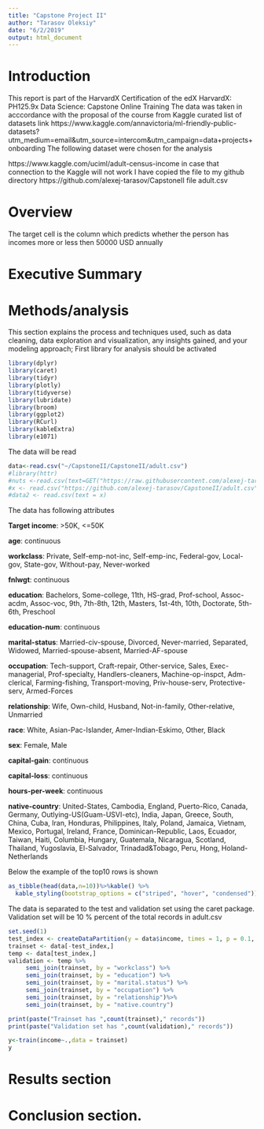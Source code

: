 ```yaml
---
title: "Capstone Project II"
author: "Tarasov Oleksiy"
date: "6/2/2019"
output: html_document
---
```


# Introduction
This report is part of the HarvardX Certification of the edX HarvardX: PH125.9x Data Science: Capstone Online Training
The data was taken in acccordance with the proposal of the course from Kaggle curated list of datasets
link https://www.kaggle.com/annavictoria/ml-friendly-public-datasets?utm_medium=email&utm_source=intercom&utm_campaign=data+projects+onboarding
The following dataset were chosen for the analysis

[<Adult Census Income>](https://www.kaggle.com/uciml/adult-census-income) https://www.kaggle.com/uciml/adult-census-income
in case that connection to the Kaggle will not work  I have copied the file to my github directory 
https://github.com/alexej-tarasov/CapstoneII file adult.csv

# Overview
The target cell is the column which predicts whether the person has incomes more or less then 50000 USD annually


# Executive Summary


# Methods/analysis 
This section  explains the process and techniques used, such as data cleaning, data exploration and visualization, any insights gained, and your modeling approach;
First library for analysis should be activated
```r
library(dplyr)
library(caret)
library(tidyr)
library(plotly)
library(tidyverse)
library(lubridate)
library(broom)
library(ggplot2)
library(RCurl)
library(kableExtra)
library(e1071)
```

The data will be read 
```r
data<-read.csv("~/CapstoneII/CapstoneII/adult.csv")
#library(httr)
#nuts <-read.csv(text=GET("https://raw.githubusercontent.com/alexej-tarasov/CapstoneII/adult.csv"), header=T)
#x <- read.csv("https://github.com/alexej-tarasov/CapstoneII/adult.csv")
#data2 <- read.csv(text = x)
```
The data has following attributes

**Target income**: >50K, <=50K

**age**: continuous

**workclass**: Private, Self-emp-not-inc, Self-emp-inc, Federal-gov, Local-gov, State-gov, Without-pay, Never-worked

**fnlwgt**: continuous

**education**: Bachelors, Some-college, 11th, HS-grad, Prof-school, Assoc-acdm, Assoc-voc, 9th, 7th-8th, 12th, Masters, 1st-4th, 10th, Doctorate, 5th-6th, Preschool

**education-num**: continuous

**marital-status**: Married-civ-spouse, Divorced, Never-married, Separated, Widowed, Married-spouse-absent, Married-AF-spouse

**occupation**: Tech-support, Craft-repair, Other-service, Sales, Exec-managerial, Prof-specialty, Handlers-cleaners, Machine-op-inspct, Adm-clerical, Farming-fishing, Transport-moving, Priv-house-serv, Protective-serv, Armed-Forces

**relationship**: Wife, Own-child, Husband, Not-in-family, Other-relative, Unmarried

**race**: White, Asian-Pac-Islander, Amer-Indian-Eskimo, Other, Black

**sex**: Female, Male

**capital-gain**: continuous

**capital-loss**: continuous

**hours-per-week**: continuous

**native-country**: United-States, Cambodia, England, Puerto-Rico, Canada, Germany, Outlying-US(Guam-USVI-etc), India, Japan, Greece, South, China, Cuba, Iran, Honduras, Philippines, Italy, Poland, Jamaica, Vietnam, Mexico, Portugal, Ireland, France, Dominican-Republic, Laos, Ecuador, Taiwan, Haiti, Columbia, Hungary, Guatemala, Nicaragua, Scotland, Thailand, Yugoslavia, El-Salvador, Trinadad&Tobago, Peru, Hong, Holand-Netherlands


Below the example of the top10 rows is shown
```r
as_tibble(head(data,n=10))%>%kable() %>%
  kable_styling(bootstrap_options = c("striped", "hover", "condensed"))
```


The data is separated to the test and validation set using the caret package.
Validation set will be 10 % percent of the total records in adult.csv
```r
set.seed(1)
test_index <- createDataPartition(y = data$income, times = 1, p = 0.1, list = FALSE)
trainset <- data[-test_index,]
temp <- data[test_index,]
validation <- temp %>% 
     semi_join(trainset, by = "workclass") %>%
     semi_join(trainset, by = "education") %>%
     semi_join(trainset, by = "marital.status") %>%
     semi_join(trainset, by = "occupation") %>%
     semi_join(trainset, by = "relationship")%>%
     semi_join(trainset, by = "native.country")
```

```r
print(paste("Trainset has ",count(trainset)," records"))
print(paste("Validation set has ",count(validation)," records"))
```
```r
y<-train(income~.,data = trainset)
y

```


# Results section
# Conclusion section.
